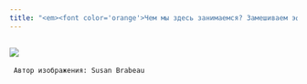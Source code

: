 ```yaml
---
title: "<em><font color='orange'>Чем мы здесь занимаемся? Замешиваем эффекты (кто с нами, тот поймет), режем пирожки-массивы вдоль и поперек -- во времени и в пространстве, и хотим получить модель-вкусняшку к декабрю в итоговом эссе</font></em>" 
---
```

![](mix1.jpg)
---
     Автор изображения: Susan Brabeau